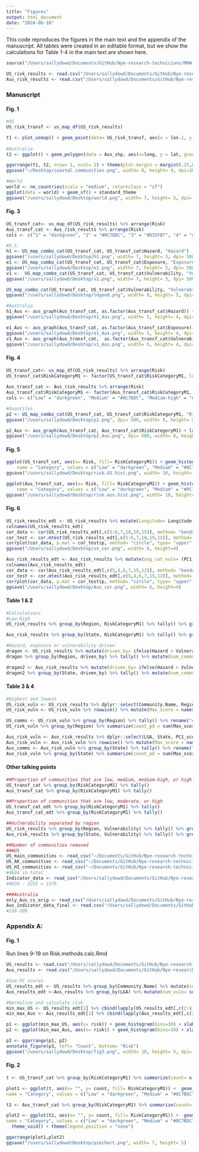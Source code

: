 ```yaml
---
title: "Figures"
output: html_document
date: "2024-06-18"
---
```


This code reproduces the figures in the main text and the appendix of the manuscript. All tables were created in an editable format, but we show the calculations for Table 1-4 in the main text are shown here. 

```r
source("/Users/sallydowd/Documents/GitHub/Nye-research-technicians/MHW.MCS/Code/Vuln.funcs.R")

US_risk_results <- read.csv("/Users/sallydowd/Documents/GitHub/Nye-research-technicians/MHW.MCS/Data/US_risk_results_final.csv")
Aus_risk_results <- read.csv("/Users/sallydowd/Documents/GitHub/Nye-research-technicians/MHW.MCS/Data/Aus_risk_results_final.csv")
```

### Manuscript 

#### Fig. 1
```r
#US
US_risk_transf <- us_map_df(US_risk_results) 

t1 <- plot_usmap() + geom_point(data= US_risk_transf, aes(x = lon.1, y = lat.1), size=1, col= "#0072B2") + theme_bw() + theme(panel.border = element_rect(fill=NA, colour = "black", size=1)) + theme(axis.text.x = element_blank(), axis.text.y = element_blank(), axis.ticks.x=element_blank(), axis.ticks.y=element_blank(), axis.title.x = element_blank(), axis.title.y = element_blank())  + theme(panel.grid.major = element_blank(), panel.grid.minor = element_blank()) + labs(tag= "A)")
 
#Australia 
t2 <- ggplot() + geom_polygon(data = Aus_shp, aes(x=long, y = lat, group = group), fill= "ghostwhite") +  geom_path(data = Aus_shp, aes(x = long, y = lat, group = group), color = "black", size = 0.2) + coord_equal() +geom_polygon() + coord_equal() + geom_point(data= Aus_risk_results, aes(x= Longitude, y= Latitude), size=1, col= "#009E73") + xlab("Longitude") + ylab("Latitude") + theme_bw() + theme(panel.border = element_rect(fill=NA, colour = "black", size=1)) + theme(axis.text.x = element_blank(), axis.text.y = element_blank(), axis.ticks.x=element_blank(), axis.ticks.y=element_blank(), axis.title.x = element_blank(), axis.title.y = element_blank()) + theme(panel.grid.major = element_blank(), panel.grid.minor = element_blank()) + labs(tag= "B)")

ggarrange(t1, t2, nrow= 1, ncol= 2) + theme(plot.margin = margin(0.25,0.25,0.25,0.25, "cm"))
ggsave("~/Desktop/coastal.communities.png", width= 8, height= 4, dpi=300)

#World 
world <- ne_countries(scale = "medium", returnclass = "sf")
ggplot(data = world) + geom_sf() + standard_theme
ggsave("/users/sallydowd/Desktop/world.png", width= 7, height= 5, dpi= 300)
```

#### Fig. 3
```r
US_transf_cat<- us_map_df(US_risk_results) %>% arrange(Risk)
Aus_transf_cat <- Aus_risk_results %>% arrange(Risk)
cols <- c("1" = "darkgreen", "2" = "#0C7BDC", "3" = "#D35FB7", "4" = "#FFC20A")
```

```r
#U.S. 
h1 <- US_map_combo_cat(US_transf_cat, US_transf_cat$Hazard, "Hazard") 
ggsave("/users/sallydowd/Desktop/h1.png", width= 7, height= 5, dpi= 500)
e1 <- US_map_combo_cat(US_transf_cat, US_transf_cat$Exposure, "Exposure") 
ggsave("/users/sallydowd/Desktop/e1.png", width= 7, height= 5, dpi= 500)
v1 <-  US_map_combo_cat(US_transf_cat, US_transf_cat$Vulnerability, "Vulnerability") 
ggsave("/users/sallydowd/Desktop/v1.png", width= 7, height= 5, dpi= 500)

US_map_combo_cat(US_transf_cat, US_transf_cat$Vulnerability, "Vulnerability") + theme(legend.direction= "vertical", legend.position= "right") + labs(color= "Metric") +  guides(color=guide_legend(reverse=TRUE))
ggsave("/users/sallydowd/Desktop/legend.png", width= 8, height= 5, dpi= 500)
```

```r
#Australia 
h1_Aus <- aus_graph(Aus_transf_cat, as.factor(Aus_transf_cat$Hazard)) + theme(legend.position= "bottom") + labs(colour= "Hazard") + scale_color_manual(values= cols)
ggsave("/users/sallydowd/Desktop/h1_Aus.png", width= 5, height= 4, dpi= 500)

e1_Aus <- aus_graph(Aus_transf_cat, as.factor(Aus_transf_cat$Exposure)) + theme(legend.position= "bottom") + labs(colour= "Exposure") +scale_color_manual(values= cols)
ggsave("/users/sallydowd/Desktop/e1_Aus.png", width= 5, height= 4, dpi= 500)
v1_Aus <- aus_graph(Aus_transf_cat,  as.factor(Aus_transf_cat$Vulnerability))  + labs(colour= "Vulnerability") +scale_color_manual(values= cols) 
ggsave("/users/sallydowd/Desktop/v1_Aus.png", width= 5, height= 4, dpi= 500)
```

#### Fig. 4 
```r
US_transf_cat<- us_map_df(US_risk_results) %>% arrange(Risk)
US_transf_cat$RiskCategoryM1 <- factor(US_transf_cat$RiskCategoryM1, levels= c("Low", "Medium", "Medium-high", "High"))   
 
Aus_transf_cat <- Aus_risk_results %>% arrange(Risk)
Aus_transf_cat$RiskCategoryM1 <- factor(Aus_transf_cat$RiskCategoryM1, levels= c("Low", "Medium", "Medium-high", "High"))   
cols <- c("Low" = "darkgreen", "Medium" = "#0C7BDC", "Medium-high" = "#D35FB7", "High" = "#FFC20A")
```

```r
#Quantiles  
p2 <- US_map_combo_cat(US_transf_cat, US_transf_cat$RiskCategoryM1, "Risk")  +  theme(panel.border = element_rect(colour = "black", fill=NA, size=1)) + theme(legend.position= "none")
ggsave("/users/sallydowd/Desktop/p2.png", dpi= 500, width= 8, height= 5)

p2_Aus <- aus_graph(Aus_transf_cat, Aus_transf_cat$RiskCategoryM1) + labs(colour= "Risk") + theme(legend.position= "bottom") + scale_color_manual(values= cols)
ggsave("/users/sallydowd/Desktop/p2_Aus.png", dpi= 500, width= 8, height= 5)
```

#### Fig. 5
```r
ggplot(US_transf_cat, aes(x= Risk, fill= RiskCategoryM1)) + geom_histogram(bins=30) + scale_fill_manual(
    name = "Category", values = c("Low" = "darkgreen", "Medium" = "#0C7BDC", "Medium-high" = "#D35FB7", "High" = "#FFC20A"), labels = c("Low", "Medium", "Medium-high", "High")) + labs(x = "Risk", y = "Count") + standard_theme + expand_limits(x= 0) + facet_wrap(~Region, ncol=5, scales= "free_y") + labs(tags= "A)")
ggsave("/users/sallydowd/Desktop/risk.US.hist.png", width= 10, height= 3, dpi= 500)

ggplot(Aus_transf_cat, aes(x= Risk, fill= RiskCategoryM1)) + geom_histogram(bins=20) + scale_fill_manual(
    name = "Category", values = c("Low" = "darkgreen", "Medium" = "#0C7BDC", "Medium-high" = "#D35FB7", "High" = "#FFC20A"), labels = c("Low", "Medium", "Medium-high", "High")) + labs(x = "Risk", y = "Count") + standard_theme + expand_limits(x= 0) + facet_wrap(~State, ncol=7, scales= "free_y") + labs(tags= "B)") + theme(legend.position= "none")
ggsave("/users/sallydowd/Desktop/risk.aus.hist.png", width= 10, height= 3, dpi= 500)
```

#### Fig. 6
```r
US_risk_results_edt <- US_risk_results %>% mutate(Longitude= Longitude + 360) %>% mutate(avg_cat_exp = (ComEng + ComRel)/2, avg_cat_vuln= (PC1_scores_pd + PC1_scores_pc + PC1_scores_lf + PC1_scores_pov + PC1_scores_hc)/5) %>% dplyr::select(-Hazard, -Exposure, -Vulnerability) %>% rename("Hazard"= "cumi_mean", "Exposure"= "avg_cat_exp", "Vulnerability"= "avg_cat_vuln")
colnames(US_risk_results_edt) 
cor_data <- cor(US_risk_results_edt[,c(5:6,7,18,19,15)], method= "kendall")
cor_test <- cor.mtest(US_risk_results_edt[,c(5:6,7,18,19,15)], method= "kendall")
corrplot(cor_data, p.mat = cor_test$p, method= "circle", type= "upper", insig='blank', addCoef.col ='black', number.cex = 0.8, diag=FALSE)
ggsave("/Users/sallydowd/Desktop/us_cor.png", width= 6, height=4)

Aus_risk_results_edt <- Aus_risk_results %>% mutate(avg_cat_vuln= (PC1_scores_pd + PC1_scores_pc + PC1_scores_lf + PC1_scores_hc)/4) %>% dplyr::select(-Hazard, -Exposure, -Vulnerability) %>% rename("Hazard"= "cumi_mean", "Exposure"= "INDP_fishing", "Vulnerability"= "avg_cat_vuln")
colnames(Aus_risk_results_edt) 
cor_data <- cor(Aus_risk_results_edt[,c(5,4,6,7,15,12)], method= "kendall")
cor_test <- cor.mtest(Aus_risk_results_edt[,c(5,4,6,7,15,12)], method= "kendall")
corrplot(cor_data, p.mat = cor_test$p, method= "circle", type= "upper", insig='blank', addCoef.col ='black', number.cex = 0.8, diag=FALSE)
ggsave("/users/sallydowd/Desktop/Aus_cor.png", width= 6, height=4)
```

#### Table 1 & 2  
```r
#Calculations 
#Low-High 
US_risk_results %>% group_by(Region, RiskCategoryM1) %>% tally() %>% group_by(Region) %>% mutate(num_communities= sum(n)) %>% mutate(prop= round((n/num_communities)*100, 1))

Aus_risk_results %>% group_by(State, RiskCategoryM1) %>% tally() %>% group_by(State) %>% mutate(num_communities= sum(n)) %>% mutate(prop= round((n/num_communities)*100, 1))

#Hazard, exposure or vulnerability driven
dragon <- US_risk_results %>% mutate(driven_by= ifelse(Hazard > Vulnerability & Hazard > Exposure, "Hazard", ifelse(Vulnerability > Hazard & Vulnerability > Exposure, "Vulnerability", ifelse(Exposure > Hazard & Exposure > Vulnerability, "Exposure", "None")))) 
dragon %>% group_by(Region, driven_by) %>% tally() %>% mutate(num_communities= sum(n)) %>% mutate(prop= round((n/num_communities)*100, 1))

dragon2 <- Aus_risk_results %>% mutate(driven_by= ifelse(Hazard > Vulnerability & Hazard > Exposure, "Hazard", ifelse(Vulnerability > Hazard & Vulnerability > Exposure, "Vulnerability", ifelse(Exposure > Hazard & Exposure > Vulnerability, "Exposure", "None")))) 
dragon2 %>% group_by(State, driven_by) %>% tally() %>% mutate(num_communities= sum(n)) %>% mutate(prop= round((n/num_communities)*100, 1))
```

#### Table 3 & 4 
```r
#Highest and lowest 
US_risk_vuln <- US_risk_results %>% dplyr::select(Community.Name, Region, PC1_scores_pd, PC1_scores_pc, PC1_scores_lf, PC1_scores_hc, PC1_scores_pov)
US_risk_vuln <- US_risk_vuln %>% rowwise() %>% mutate(Max_score = names(.)[which.max(c(PC1_scores_pd, PC1_scores_pc, PC1_scores_lf, PC1_scores_pov, PC1_scores_hc)) + 2])

US_comms <- US_risk_vuln %>% group_by(Region) %>% tally() %>% rename("com_num"= "n")
US_risk_vuln %>% group_by(Region) %>% summarize(count_pd = sum(Max_score == "PC1_scores_pd"), count_pc = sum(Max_score == "PC1_scores_pc"), count_lf = sum(Max_score == "PC1_scores_lf"), count_pov = sum(Max_score == "PC1_scores_pov"), count_hc = sum(Max_score == "PC1_scores_hc")) %>% left_join(US_comms)

Aus_risk_vuln <- Aus_risk_results %>% dplyr::select(LGA, State, PC1_scores_pd, PC1_scores_pc, PC1_scores_lf, PC1_scores_hc)
Aus_risk_vuln <- Aus_risk_vuln %>% rowwise() %>% mutate(Max_score = names(.)[which.max(c(PC1_scores_pd, PC1_scores_pc, PC1_scores_lf, PC1_scores_hc)) + 2])
Aus_comms <- Aus_risk_vuln %>% group_by(State) %>% tally() %>% rename("com_num"= "n")
Aus_risk_vuln %>% group_by(State) %>% summarize(count_pd = sum(Max_score == "PC1_scores_pd"), count_pc = sum(Max_score == "PC1_scores_pc"), count_lf = sum(Max_score == "PC1_scores_lf"), count_hc = sum(Max_score == "PC1_scores_hc")) %>% left_join(Aus_comms)
```

#### Other talking points 
```r
##Proportion of communities that are low, medium, medium-high, or high
US_transf_cat %>% group_by(RiskCategoryM1) %>% tally()
Aus_transf_cat %>% group_by(RiskCategoryM1) %>% tally()

##Proportion of communities that are low, moderate, or high
US_transf_cat_edt %>% group_by(RiskCategoryM1) %>% tally()
Aus_transf_cat_edt %>% group_by(RiskCategoryM1) %>% tally()

##Vulnerability separated by region
US_risk_results %>% group_by(Region, Vulnerability) %>% tally() %>% group_by(Region) %>% mutate(num_communities= sum(n)) %>% mutate(prop= round((n/num_communities)*100, 1))
Aus_risk_results %>% group_by(State, Vulnerability) %>% tally() %>% group_by(State) %>% mutate(num_communities= sum(n)) %>% mutate(prop= round((n/num_communities)*100, 1))

##Number of communities removed 
###US
US_main_communities <- read_csv("~/Documents/GitHub/Nye-research-technicians/MHW.MCS/Data/US.main.communities.csv") #4236
US_AK_communities <- read_csv("~/Documents/GitHub/Nye-research-technicians/MHW.MCS/Data/US.AK.communities.csv") #354
US_HI_communities <- read_csv("~/Documents/GitHub/Nye-research-technicians/MHW.MCS/Data/US.HI.communities.csv") #44 
#4634 in total 
Indicator_data <- read_csv("/Users/sallydowd/Documents/GitHub/Nye-research-technicians/MHW.MCS/Data/US.indicator.data.final.csv") #3255 
#4634 - 3255 = 1379

###Australia 
only_Aus_cs_orig <- read_csv("/Users/sallydowd/Documents/GitHub/Nye-research-technicians/MHW.MCS/Data/Aus_LGAs.csv") #236
Aus_indicator_data_final <- read.csv("/Users/sallydowd/Documents/GitHub/Nye-research-technicians/MHW.MCS/Data/Aus.indicator.data.final.csv") #209
#236-209
```

### Appendix A: 

#### Fig. 1

Run lines 9-19 on Risk.methods.calc.Rmd 
```r
US_results <- read.csv("/Users/sallydowd/Documents/GitHub/Nye-research-technicians/MHW.MCS/Data/US_risk_results_final.csv")
Aus_results <- read.csv("/Users/sallydowd/Documents/GitHub/Nye-research-technicians/MHW.MCS/Data/Aus_risk_results_final.csv")

#Sum PC scores
US_results_edt <- US_results %>% group_by(Community.Name) %>% mutate(sum_vuln= sum(PC1_scores_pd, PC1_scores_pc, PC1_scores_pov, PC1_scores_lf, PC1_scores_hc)) %>% mutate(sum_exp= sum(ComEng, ComRel)) %>% dplyr::select(Community.Name, cumi_mean, sum_vuln, sum_exp)
Aus_results_edt <-Aus_results %>% group_by(LGA) %>% mutate(sum_vuln= sum(PC1_scores_pd, PC1_scores_pc, PC1_scores_lf, PC1_scores_hc)) %>% dplyr::select(LGA, cumi_mean, INDP_fishing, sum_vuln)

#Normalize and calculate risk
min_max_US <- US_results_edt[1] %>% cbind(lapply(US_results_edt[,c(2:4)], minmax_norm)) %>% mutate(risk= cumi_mean*sum_vuln*sum_exp)
min_max_Aus <- Aus_results_edt[1] %>% cbind(lapply(Aus_results_edt[,c(2:4)], minmax_norm)) %>% mutate(risk= cumi_mean*sum_vuln*INDP_fishing)
```

```r
p1 <- ggplot(min_max_US, aes(x= risk)) + geom_histogram(bins=30) + xlab("Risk") + ylab("Count") + standard_theme + labs(tags= "A)") + theme(axis.title.x= element_blank(), axis.title.y= element_blank())
p2 <- ggplot(min_max_Aus, aes(x= risk)) + geom_histogram(bins=30) + xlab("Risk") + ylab("Count") + standard_theme + labs(tags= "B)") + theme(axis.title.x= element_blank(), axis.title.y= element_blank())

p3 <- ggarrange(p1, p2)
annotate_figure(p3, left= "Count", bottom= "Risk")
ggsave("/users/sallydowd/Desktop/fig3.png", width= 10, height= 5, dpi= 500)

```

#### Fig. 2 
```r
t <- US_transf_cat %>% group_by(RiskCategoryM1) %>% summarize(count= n()) %>% mutate(total= sum(count), perc= round((count/total)*100,2))

plot1 <- ggplot(t, aes(x= "", y= count, fill= RiskCategoryM1)) +  geom_col() + coord_polar(theta = "y") + geom_text(aes(label = perc), position = position_stack(vjust = 0.5), col= "white") + scale_fill_manual(
name = "Category", values = c("Low" = "darkgreen", "Medium" = "#0C7BDC", "Medium-high" = "#D35FB7", "High" = "#FFC20A"), labels = c("Low", "Medium", "Medium-high", "High")) + labs(x = "Risk", y = "Count") + standard_theme + expand_limits(x= 0) + labs(tags= "A)") + theme_void() + theme(legend.position = "none")

t2 <- Aus_transf_cat %>% group_by(RiskCategoryM1) %>% summarize(count= n()) %>% mutate(total= sum(count), perc= round((count/total)*100,2))

plot2 <- ggplot(t2, aes(x= "", y= count, fill= RiskCategoryM1)) +  geom_col() + coord_polar(theta = "y") + geom_text(aes(label = perc), position = position_stack(vjust = 0.5), col= "white") + scale_fill_manual(
name = "Category", values = c("Low" = "darkgreen", "Medium" = "#0C7BDC", "Medium-high" = "#D35FB7", "High" = "#FFC20A"), labels = c("Low", "Medium", "Medium-high", "High")) + labs(x = "Risk", y = "Count") + standard_theme + expand_limits(x= 0) + labs(tags= "B)") +
  theme_void() + theme(legend.position = "none")

ggarrange(plot1,plot2)
ggsave("/users/sallydowd/Desktop/piechart.png", width= 7, height= 5)
```

